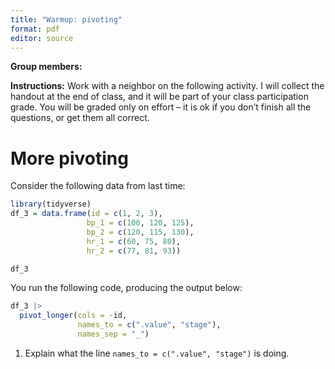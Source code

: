 ```yaml
---
title: "Warmup: pivoting"
format: pdf
editor: source
---
```


**Group members:**

**Instructions:** Work with a neighbor on the following activity. I will collect the handout at the end of class, and it will be part of your class participation grade. You will be graded only on effort -- it is ok if you don't finish all the questions, or get them all correct.

# More pivoting

Consider the following data from last time:

```r
library(tidyverse)
df_3 = data.frame(id = c(1, 2, 3),
                 bp_1 = c(100, 120, 125),
                 bp_2 = c(120, 115, 130),
                 hr_1 = c(60, 75, 80),
                 hr_2 = c(77, 81, 93))
```

```r
df_3
```

You run the following code, producing the output below:

```r
df_3 |>
  pivot_longer(cols = -id,
               names_to = c(".value", "stage"),
               names_sep = "_")
```

1. Explain what the line `names_to = c(".value", "stage")` is doing.



